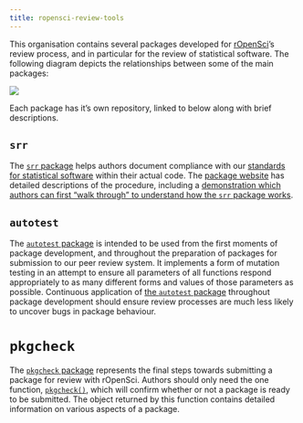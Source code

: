 ```yaml
---
title: ropensci-review-tools
---
```



This organisation contains several packages developed for
[rOpenSci](https://ropensci.org)'s review process, and in particular for the
review of statistical software. The following diagram depicts the relationships
between some of the main packages:

![](package-flow.png)

Each package has it's own repository, linked to below along with brief
descriptions.

## `srr`

The [`srr` package](https://github.com/ropensci-review-tools/srr) helps authors
document compliance with our [standards for statistical
software](https://stats-devguide.ropensci.org/standards.html) within their
actual code. The [package website](https://docs.ropensci.org/srr/) has detailed
descriptions of the procedure, including a [demonstration which authors can
first "walk through" to understand how the `srr` package
works](https://docs.ropensci.org/srr/articles/srr-stats.html).

## `autotest`

The [`autotest` package](https://github.com/ropensci-review-tools/autotest) is
intended to be used from the first moments of package development, and
throughout the preparation of packages for submission to our peer review
system. It implements a form of mutation testing in an attempt to ensure all
parameters of all functions respond appropriately to as many different forms
and values of those parameters as possible. Continuous application of 
[the `autotest` package](https://github.com/ropensci-review-tools/autotest)
throughout package development should ensure review processes are much less
likely to uncover bugs in package behaviour.

# `pkgcheck`

The [`pkgcheck` package](https://github.com/ropensci-review-tools/pkgcheck)
represents the final steps towards submitting a package for review with
rOpenSci. Authors should only need the one function,
[`pkgcheck()`](https://docs.ropensci.org/pkgcheck/reference/pkgcheck.html),
which will confirm whether or not a package is ready to be submitted. The
object returned by this function contains detailed information on various
aspects of a package.
